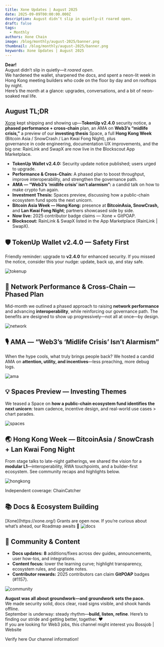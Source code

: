 ```yaml
---
title: Xone Updates | August 2025
date: 2025-09-09T00:00:00.000Z
description: August didn’t slip in quietly—it roared open.
draft: false
tags:
  - Monthly
authors: Xone Chain
image: /blog/monthly/august-2025/banner.png
thumbnail: /blog/monthly/august-2025/banner.png
keywords: Xone Updates | August 2025
---
```



**Dear!**
<br/>
August didn’t slip in quietly—it *roared open*.
<br/>
We hardened the wallet, sharpened the docs, and spent a neon-lit week in Hong Kong meeting builders who code on the floor by day and on rooftops by night.
<br/>
Here’s the month at a glance: upgrades, conversations, and a bit of neon-soaked real life.

## August TL;DR

[Xone](https://xone.org/) kept shipping and showing up—**TokenUp v2.4.0** security notice, a **phased performance + cross-chain** plan, an AMA on **Web3’s “midlife crisis,”** a preview of our **investing thesis** Space, a full **Hong Kong Week** (Bitcoin Asia / SnowCrash / Lan Kwai Fong Night), plus
<br/>
governance in code engineering, documentation UX improvements, and the big one: RainLink and SwapX are now live in the <Link className='text-primaryHue' isExternal showAnchorIcon href="https://www.blockscout.com/">Blockscout</Link> App Marketplace.

* **TokenUp Wallet v2.4.0:** <Link className='text-primaryHue' isExternal showAnchorIcon href="https://x.com/xone_chain/status/1948697661848387736">Security update notice published</Link>; users urged to upgrade.
* **<Link className='text-primaryHue' isExternal showAnchorIcon href="https://twitter.com/xone_chain/status/1956307623604830442">Performance & Cross-Chain</Link>:** A phased plan to boost throughput, improve interoperability, and strengthen the governance path.
* **AMA — “Web3’s ‘midlife crisis’ isn’t alarmism”:** a candid talk on <Link className='text-primaryHue' isExternal showAnchorIcon href="https://twitter.com/xone_chain/status/1955599777284124677">how to make crypto fun again</Link>.
* **Investment Thesis:** Spaces preview, <Link className='text-primaryHue' isExternal showAnchorIcon href="https://twitter.com/xone_chain/status/1952934901189361883">discussing</Link> how a public-chain ecosystem fund spots the next unicorn.
* **Bitcoin Asia Week — Hong Kong:** presence at **BitcoinAsia, SnowCrash,** and **Lan Kwai Fong Night**; partners showcased side by side.
* **Now live:** 2025 contributor badge claims — <Link className='text-primaryHue' isExternal showAnchorIcon href="https://www.gitpoap.io/gh/hello-xone">Xone × GitPOAP</Link>.
* **Blockscout:** RainLink & SwapX listed in the App Marketplace (<Link className='text-primaryHue' isExternal showAnchorIcon href="https://eth.blockscout.com/apps/rainlink?utm_source=chatgpt.com">RainLink</Link> | <Link className='text-primaryHue' isExternal showAnchorIcon href="https://eth.blockscout.com/apps/swapx?utm_source=chatgpt.com">SwapX</Link>).


## 🛡 TokenUp Wallet v2.4.0 — Safety First

Friendly reminder: <Link className='text-primaryHue' isExternal showAnchorIcon href="https://x.com/xone_chain/status/1948697661848387736">upgrade to **v2.4.0**</Link> for enhanced security. If you missed the notice, consider this your nudge: update, back up, and stay safe.

<Image src="https://xone-docs.s3.ap-southeast-1.amazonaws.com/subscribe/monthly/august-2025/tokenup.png" alt="tokenup" width={1200} layout="responsive" className='mt-6'/>

## 🚀 Network Performance & Cross-Chain — Phased Plan

Mid-month we outlined a phased approach to <Link className='text-primaryHue' isExternal showAnchorIcon href="https://twitter.com/xone_chain/status/1956307623604830442">raising **network performance** and advancing **interoperability**</Link>, while reinforcing our governance path. The benefits are designed to show up progressively—not all at once—by design.

<Image src="https://xone-docs.s3.ap-southeast-1.amazonaws.com/subscribe/monthly/august-2025/network.png" alt="network" width={1200} layout="responsive" className='mt-6'/>

## 🎙 AMA — “Web3’s ‘Midlife Crisis’ Isn’t Alarmism”

When the hype cools, <Link className='text-primaryHue' isExternal showAnchorIcon href="https://twitter.com/xone_chain/status/1955599777284124677">what truly brings people back?</Link> We hosted a candid AMA on **attention, utility, and incentives**—less preaching, more debug logs.

<Image src="https://xone-docs.s3.ap-southeast-1.amazonaws.com/subscribe/monthly/august-2025/ama.png" alt="ama" width={1200} layout="responsive" className='mt-6'/>

## 💡 Spaces Preview — Investing Themes

We teased a Space on <Link className='text-primaryHue' isExternal showAnchorIcon href="https://twitter.com/xone_chain/status/1952934901189361883">**how a public-chain ecosystem fund identifies the next unicorn**</Link>: team cadence, incentive design, and real-world use cases > chart parades.

<Image src="https://xone-docs.s3.ap-southeast-1.amazonaws.com/subscribe/monthly/august-2025/spaces.png" alt="spaces" width={1200} layout="responsive" className='mt-6'/>

## 🌏 Hong Kong Week — BitcoinAsia / SnowCrash + Lan Kwai Fong Night

From stage talks to late-night gatherings, we shared the vision for a **modular L1**—interoperability, RWA touchpoints, and a builder-first ecosystem. See community recaps and highlights below.

<Image src="https://xone-docs.s3.ap-southeast-1.amazonaws.com/subscribe/monthly/august-2025/hongkong.png" alt="hongkong" width={1200} layout="responsive" className='mt-6'/>

Independent coverage: <Link className='text-primaryHue' isExternal showAnchorIcon href="https://www.chaincatcher.com/en/article/2202314">ChainCatcher</Link>


## 📚 Docs & Ecosystem Building

<Link className='text-primaryHue' showAnchorIcon href="/study/grants">[Xone](https://xone.org/) Grants</Link> are open now. If you’re curious about what’s ahead, our <Link className='text-primaryHue' showAnchorIcon href="/roadmap">Roadmap</Link> awaits 💌

<Image src="https://xone-docs.s3.ap-southeast-1.amazonaws.com/subscribe/monthly/august-2025/docs.png" alt="docs" width={1200} layout="responsive" className='mt-6'/>

## 👥 Community & Content

* **Docs updates:** **8** additions/fixes across dev guides, announcements, user how-tos, and integrations.
* **Content focus:** lower the learning curve; highlight transparency, ecosystem rules, and upgrade notes.
* **Contributor rewards:** 2025 <Link className='text-primaryHue' showAnchorIcon href="/study/contribut">contributors</Link> can claim **GitPOAP** badges (<Link className='text-primaryHue' isExternal showAnchorIcon href="https://www.gitpoap.io/gp/1157">#1157</Link>).

<Image src="https://xone-docs.s3.ap-southeast-1.amazonaws.com/subscribe/monthly/august-2025/community.png" alt="community" width={1200} layout="responsive" className='mt-6'/>

**August was all about groundwork—and groundwork sets the pace.**
<br/>
We made security solid, docs clear, road signs visible, and shook hands offline.
<br/>
September is underway: steady rhythm—**build, listen, refine**. Here’s to finding our stride and getting better, together. ❤️
<br/>
If you are looking for Web3 jobs, this channel might interest you <Link className='text-primaryHue' isExternal showAnchorIcon href="https://bossjob.com/zh-cn/company/xone-chain-96205">Bossjob</Link> | <Link className='text-primaryHue' isExternal showAnchorIcon href="https://xone.org/recruitment">Website</Link>
<br/>
<Link className='text-primaryHue' isExternal showAnchorIcon href="https://xone.org/verification-channel">Verify here</Link> Our channel information!

<ContactInfo />

